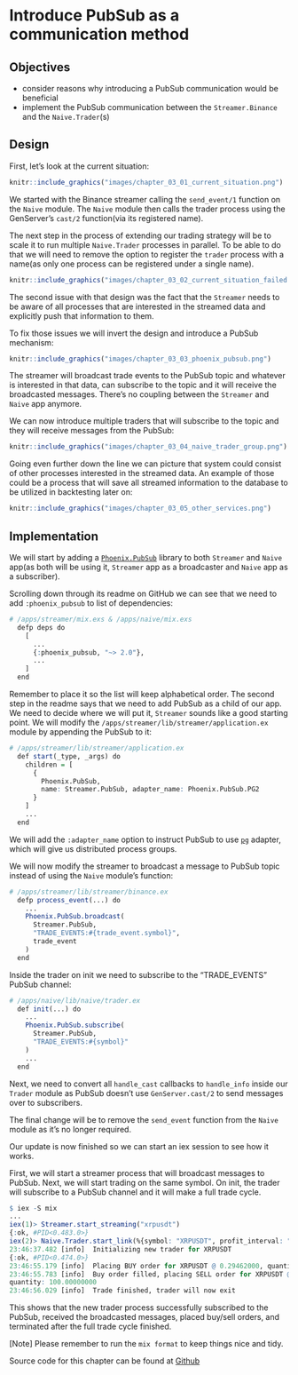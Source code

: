 # Introduce PubSub as a communication method

## Objectives

- consider reasons why introducing a PubSub communication would be beneficial
- implement the PubSub communication between the `Streamer.Binance` and the `Naive.Trader`(s)

## Design

First, let's look at the current situation:

```r
knitr::include_graphics("images/chapter_03_01_current_situation.png")
```

We started with the Binance streamer calling the `send_event/1` function on the `Naive` module. The `Naive` module then calls the trader process using the GenServer's `cast/2` function(via its registered name).

\newpage

The next step in the process of extending our trading strategy will be to scale it to run multiple `Naive.Trader` processes in parallel. To be able to do that we will need to remove the option to register the `trader` process with a name(as only one process can be registered under a single name).

```r
knitr::include_graphics("images/chapter_03_02_current_situation_failed.png")
```

The second issue with that design was the fact that the `Streamer` needs to be aware of all processes that are interested in the streamed data and explicitly push that information to them.

To fix those issues we will invert the design and introduce a PubSub mechanism:

```r
knitr::include_graphics("images/chapter_03_03_phoenix_pubsub.png")
```

The streamer will broadcast trade events to the PubSub topic and whatever is interested in that data, can subscribe to the topic and it will receive the broadcasted messages.
There's no coupling between the `Streamer` and `Naive` app anymore.

\newpage

We can now introduce multiple traders that will subscribe to the topic and they will receive messages from the PubSub:

```r
knitr::include_graphics("images/chapter_03_04_naive_trader_group.png")
```

Going even further down the line we can picture that system could consist of other processes interested in the streamed data. An example of those could be a process that will save all streamed information to the database to be utilized in backtesting later on:

```r
knitr::include_graphics("images/chapter_03_05_other_services.png")
```

\newpage

## Implementation

We will start by adding a [`Phoenix.PubSub`](https://github.com/phoenixframework/phoenix_pubsub) library to both `Streamer` and `Naive` app(as both will be using it, `Streamer` app as a broadcaster and `Naive` app as a subscriber).

Scrolling down through its readme on GitHub we can see that we need to add `:phoenix_pubsub` to list of dependencies:

```r
# /apps/streamer/mix.exs & /apps/naive/mix.exs
  defp deps do
    [
      ...
      {:phoenix_pubsub, "~> 2.0"},
      ...
    ]
  end
```

Remember to place it so the list will keep alphabetical order. The second step in the readme says that we need to add PubSub as a child of our app. We need to decide where we will put it, `Streamer` sounds like a good starting point. We will modify the `/apps/streamer/lib/streamer/application.ex` module by appending the PubSub to it:

```r
# /apps/streamer/lib/streamer/application.ex
  def start(_type, _args) do
    children = [
      {
        Phoenix.PubSub,
        name: Streamer.PubSub, adapter_name: Phoenix.PubSub.PG2
      }
    ]
    ...
  end
```

We will add the `:adapter_name` option to instruct PubSub to use [`pg`](http://erlang.org/doc/man/pg.html) adapter, which will give us distributed process groups.

We will now modify the streamer to broadcast a message to PubSub topic instead of using the `Naive` module's function:

```r
# /apps/streamer/lib/streamer/binance.ex
  defp process_event(...) do
    ...
    Phoenix.PubSub.broadcast(
      Streamer.PubSub,
      "TRADE_EVENTS:#{trade_event.symbol}",
      trade_event
    )
  end
```

\newpage

Inside the trader on init we need to subscribe to the "TRADE_EVENTS" PubSub channel:

```r
# /apps/naive/lib/naive/trader.ex
  def init(...) do
    ...
    Phoenix.PubSub.subscribe(
      Streamer.PubSub,
      "TRADE_EVENTS:#{symbol}"
    )
    ...
  end
```

Next, we need to convert all `handle_cast` callbacks to `handle_info` inside our `Trader` module as PubSub doesn't use `GenServer.cast/2` to send messages over to subscribers.

The final change will be to remove the `send_event` function from the `Naive`
module as it's no longer required.

Our update is now finished so we can start an iex session to see how it works.

First, we will start a streamer process that will broadcast messages
to PubSub. Next, we will start trading on the same symbol. On init, the trader will subscribe to a PubSub channel and it will make a full trade cycle.

```r
$ iex -S mix
...
iex(1)> Streamer.start_streaming("xrpusdt")
{:ok, #PID<0.483.0>}
iex(2)> Naive.Trader.start_link(%{symbol: "XRPUSDT", profit_interval: "-0.01"})
23:46:37.482 [info]  Initializing new trader for XRPUSDT
{:ok, #PID<0.474.0>}
23:46:55.179 [info]  Placing BUY order for XRPUSDT @ 0.29462000, quantity: 100
23:46:55.783 [info]  Buy order filled, placing SELL order for XRPUSDT @ 0.29225),
quantity: 100.00000000
23:46:56.029 [info]  Trade finished, trader will now exit
```

This shows that the new trader process successfully subscribed to the PubSub, received the broadcasted messages, placed buy/sell orders, and terminated after the full trade cycle finished.

[Note] Please remember to run the `mix format` to keep things nice and tidy.

Source code for this chapter can be found at [Github](https://github.com/frathon/hands-on-elixir-and-otp-cryptocurrency-trading-bot-source-code/tree/chapter_03)
